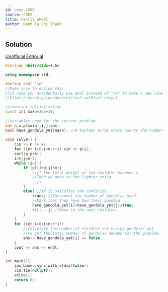 ---
id: cses-1090
source: CSES
title: Ferris Wheel
author: Danh Ta Chi Thanh
---


## Solution

[Unofficial Editorial](https://codeforces.com/blog/entry/83295)


```cpp
#include <bits/stdc++.h>

using namespace std;

#define endl "\n" 
//Make sure to define this 
//in case you accidentally use endl instead of "\n" to make a new line
//https://usaco.guide/general/fast-io/#fast-output

//constant initialization
const int maxn=2e5+10;
 
//variables used for the current problem
int n,x,p[maxn],i,j,ans; 
bool have_gondola_yet[maxn]; //A boolean array which counts the number of children who have had their own bondola
 
void solve() {
	cin >> n >> x;
	for (int i=0;i<n;++i) cin >> p[i];
	sort(p,p+n);
	i=0;j=n-1;
	while (i<j){
		if (p[i]+p[j]>x){ 
			//If the total weight of two children exceeds x
			//Then we move to the lighter child.
			--j; 
		}
		else{ //If it satisfies the condition.
			++ans; //Increment the number of gondolas used
			//Mark that they have had their gondola
			have_gondola_yet[i]=have_gondola_yet[j]=true;
			++i; --j; //Move to the next children.
		}
	}
	for (int i=0;i<n;++i){
		//Calculate the number of children not having gondolas yet
		//to get the total number of gondolas needed for the problem.
		ans+= have_gondola_yet[i] == false;
	}
	cout << ans << endl;
}

int main(){
	ios_base::sync_with_stdio(false);
	cin.tie(nullptr);
	solve();
	return 0;
}
``` 